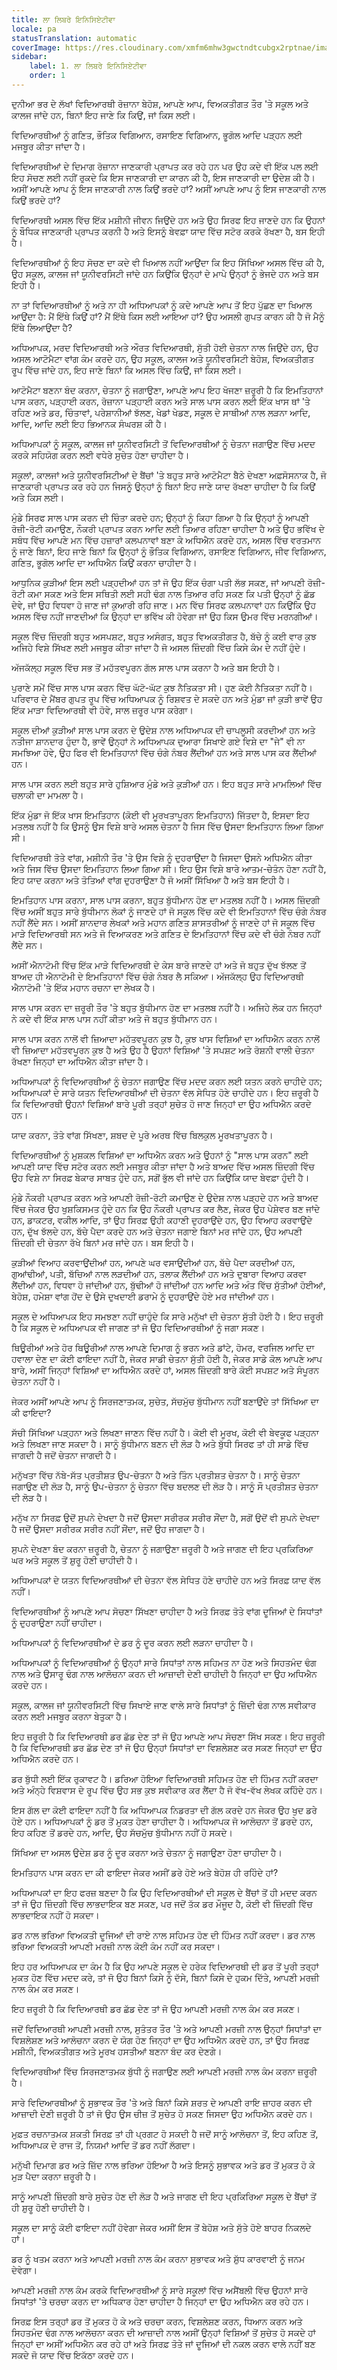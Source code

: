 ```yaml
---
title: ਲਾ ਲਿਬਰੇ ਇਨਿਸਿਏਟੀਵਾ
locale: pa
statusTranslation: automatic
coverImage: https://res.cloudinary.com/xmfm6mhw3gwctndtcubgx2rptnae/image/upload/v1740337243/small_cover_educacion_fundamental_a051170f1c.webp
sidebar:
    label: 1. ਲਾ ਲਿਬਰੇ ਇਨਿਸਿਏਟੀਵਾ
    order: 1
---
```

ਦੁਨੀਆ ਭਰ ਦੇ ਲੱਖਾਂ ਵਿਦਿਆਰਥੀ ਰੋਜ਼ਾਨਾ ਬੇਹੋਸ਼, ਆਪਣੇ ਆਪ, ਵਿਅਕਤੀਗਤ ਤੌਰ 'ਤੇ ਸਕੂਲ ਅਤੇ ਕਾਲਜ ਜਾਂਦੇ ਹਨ, ਬਿਨਾਂ ਇਹ ਜਾਣੇ ਕਿ ਕਿਉਂ, ਜਾਂ ਕਿਸ ਲਈ।

ਵਿਦਿਆਰਥੀਆਂ ਨੂੰ ਗਣਿਤ, ਭੌਤਿਕ ਵਿਗਿਆਨ, ਰਸਾਇਣ ਵਿਗਿਆਨ, ਭੂਗੋਲ ਆਦਿ ਪੜ੍ਹਨ ਲਈ ਮਜਬੂਰ ਕੀਤਾ ਜਾਂਦਾ ਹੈ।

ਵਿਦਿਆਰਥੀਆਂ ਦੇ ਦਿਮਾਗ ਰੋਜ਼ਾਨਾ ਜਾਣਕਾਰੀ ਪ੍ਰਾਪਤ ਕਰ ਰਹੇ ਹਨ ਪਰ ਉਹ ਕਦੇ ਵੀ ਇੱਕ ਪਲ ਲਈ ਇਹ ਸੋਚਣ ਲਈ ਨਹੀਂ ਰੁਕਦੇ ਕਿ ਇਸ ਜਾਣਕਾਰੀ ਦਾ ਕਾਰਨ ਕੀ ਹੈ, ਇਸ ਜਾਣਕਾਰੀ ਦਾ ਉਦੇਸ਼ ਕੀ ਹੈ। ਅਸੀਂ ਆਪਣੇ ਆਪ ਨੂੰ ਇਸ ਜਾਣਕਾਰੀ ਨਾਲ ਕਿਉਂ ਭਰਦੇ ਹਾਂ? ਅਸੀਂ ਆਪਣੇ ਆਪ ਨੂੰ ਇਸ ਜਾਣਕਾਰੀ ਨਾਲ ਕਿਉਂ ਭਰਦੇ ਹਾਂ?

ਵਿਦਿਆਰਥੀ ਅਸਲ ਵਿੱਚ ਇੱਕ ਮਸ਼ੀਨੀ ਜੀਵਨ ਜਿਉਂਦੇ ਹਨ ਅਤੇ ਉਹ ਸਿਰਫ ਇਹ ਜਾਣਦੇ ਹਨ ਕਿ ਉਹਨਾਂ ਨੂੰ ਬੌਧਿਕ ਜਾਣਕਾਰੀ ਪ੍ਰਾਪਤ ਕਰਨੀ ਹੈ ਅਤੇ ਇਸਨੂੰ ਬੇਵਫ਼ਾ ਯਾਦ ਵਿੱਚ ਸਟੋਰ ਕਰਕੇ ਰੱਖਣਾ ਹੈ, ਬਸ ਇਹੀ ਹੈ।

ਵਿਦਿਆਰਥੀਆਂ ਨੂੰ ਇਹ ਸੋਚਣ ਦਾ ਕਦੇ ਵੀ ਖਿਆਲ ਨਹੀਂ ਆਉਂਦਾ ਕਿ ਇਹ ਸਿੱਖਿਆ ਅਸਲ ਵਿੱਚ ਕੀ ਹੈ, ਉਹ ਸਕੂਲ, ਕਾਲਜ ਜਾਂ ਯੂਨੀਵਰਸਿਟੀ ਜਾਂਦੇ ਹਨ ਕਿਉਂਕਿ ਉਨ੍ਹਾਂ ਦੇ ਮਾਪੇ ਉਨ੍ਹਾਂ ਨੂੰ ਭੇਜਦੇ ਹਨ ਅਤੇ ਬਸ ਇਹੀ ਹੈ।

ਨਾ ਤਾਂ ਵਿਦਿਆਰਥੀਆਂ ਨੂੰ ਅਤੇ ਨਾ ਹੀ ਅਧਿਆਪਕਾਂ ਨੂੰ ਕਦੇ ਆਪਣੇ ਆਪ ਤੋਂ ਇਹ ਪੁੱਛਣ ਦਾ ਖਿਆਲ ਆਉਂਦਾ ਹੈ: ਮੈਂ ਇੱਥੇ ਕਿਉਂ ਹਾਂ? ਮੈਂ ਇੱਥੇ ਕਿਸ ਲਈ ਆਇਆ ਹਾਂ? ਉਹ ਅਸਲੀ ਗੁਪਤ ਕਾਰਨ ਕੀ ਹੈ ਜੋ ਮੈਨੂੰ ਇੱਥੇ ਲਿਆਉਂਦਾ ਹੈ?

ਅਧਿਆਪਕ, ਮਰਦ ਵਿਦਿਆਰਥੀ ਅਤੇ ਔਰਤ ਵਿਦਿਆਰਥੀ, ਸੁੱਤੀ ਹੋਈ ਚੇਤਨਾ ਨਾਲ ਜਿਉਂਦੇ ਹਨ, ਉਹ ਅਸਲ ਆਟੋਮੈਟਾ ਵਾਂਗ ਕੰਮ ਕਰਦੇ ਹਨ, ਉਹ ਸਕੂਲ, ਕਾਲਜ ਅਤੇ ਯੂਨੀਵਰਸਿਟੀ ਬੇਹੋਸ਼, ਵਿਅਕਤੀਗਤ ਰੂਪ ਵਿੱਚ ਜਾਂਦੇ ਹਨ, ਇਹ ਜਾਣੇ ਬਿਨਾਂ ਕਿ ਅਸਲ ਵਿੱਚ ਕਿਉਂ, ਜਾਂ ਕਿਸ ਲਈ।

ਆਟੋਮੈਟਾ ਬਣਨਾ ਬੰਦ ਕਰਨਾ, ਚੇਤਨਾ ਨੂੰ ਜਗਾਉਣਾ, ਆਪਣੇ ਆਪ ਇਹ ਖੋਜਣਾ ਜ਼ਰੂਰੀ ਹੈ ਕਿ ਇਮਤਿਹਾਨਾਂ ਪਾਸ ਕਰਨ, ਪੜ੍ਹਾਈ ਕਰਨ, ਰੋਜ਼ਾਨਾ ਪੜ੍ਹਾਈ ਕਰਨ ਅਤੇ ਸਾਲ ਪਾਸ ਕਰਨ ਲਈ ਇੱਕ ਖਾਸ ਥਾਂ 'ਤੇ ਰਹਿਣ ਅਤੇ ਡਰ, ਚਿੰਤਾਵਾਂ, ਪਰੇਸ਼ਾਨੀਆਂ ਝੱਲਣ, ਖੇਡਾਂ ਖੇਡਣ, ਸਕੂਲ ਦੇ ਸਾਥੀਆਂ ਨਾਲ ਲੜਨਾ ਆਦਿ, ਆਦਿ, ਆਦਿ ਲਈ ਇਹ ਭਿਆਨਕ ਸੰਘਰਸ਼ ਕੀ ਹੈ।

ਅਧਿਆਪਕਾਂ ਨੂੰ ਸਕੂਲ, ਕਾਲਜ ਜਾਂ ਯੂਨੀਵਰਸਿਟੀ ਤੋਂ ਵਿਦਿਆਰਥੀਆਂ ਨੂੰ ਚੇਤਨਾ ਜਗਾਉਣ ਵਿੱਚ ਮਦਦ ਕਰਕੇ ਸਹਿਯੋਗ ਕਰਨ ਲਈ ਵਧੇਰੇ ਸੁਚੇਤ ਹੋਣਾ ਚਾਹੀਦਾ ਹੈ।

ਸਕੂਲਾਂ, ਕਾਲਜਾਂ ਅਤੇ ਯੂਨੀਵਰਸਿਟੀਆਂ ਦੇ ਬੈਂਚਾਂ 'ਤੇ ਬਹੁਤ ਸਾਰੇ ਆਟੋਮੈਟਾ ਬੈਠੇ ਦੇਖਣਾ ਅਫ਼ਸੋਸਨਾਕ ਹੈ, ਜੋ ਜਾਣਕਾਰੀ ਪ੍ਰਾਪਤ ਕਰ ਰਹੇ ਹਨ ਜਿਸਨੂੰ ਉਨ੍ਹਾਂ ਨੂੰ ਬਿਨਾਂ ਇਹ ਜਾਣੇ ਯਾਦ ਰੱਖਣਾ ਚਾਹੀਦਾ ਹੈ ਕਿ ਕਿਉਂ ਅਤੇ ਕਿਸ ਲਈ।

ਮੁੰਡੇ ਸਿਰਫ ਸਾਲ ਪਾਸ ਕਰਨ ਦੀ ਚਿੰਤਾ ਕਰਦੇ ਹਨ; ਉਨ੍ਹਾਂ ਨੂੰ ਕਿਹਾ ਗਿਆ ਹੈ ਕਿ ਉਨ੍ਹਾਂ ਨੂੰ ਆਪਣੀ ਰੋਜ਼ੀ-ਰੋਟੀ ਕਮਾਉਣ, ਨੌਕਰੀ ਪ੍ਰਾਪਤ ਕਰਨ ਆਦਿ ਲਈ ਤਿਆਰ ਰਹਿਣਾ ਚਾਹੀਦਾ ਹੈ ਅਤੇ ਉਹ ਭਵਿੱਖ ਦੇ ਸਬੰਧ ਵਿੱਚ ਆਪਣੇ ਮਨ ਵਿੱਚ ਹਜ਼ਾਰਾਂ ਕਲਪਨਾਵਾਂ ਬਣਾ ਕੇ ਅਧਿਐਨ ਕਰਦੇ ਹਨ, ਅਸਲ ਵਿੱਚ ਵਰਤਮਾਨ ਨੂੰ ਜਾਣੇ ਬਿਨਾਂ, ਇਹ ਜਾਣੇ ਬਿਨਾਂ ਕਿ ਉਨ੍ਹਾਂ ਨੂੰ ਭੌਤਿਕ ਵਿਗਿਆਨ, ਰਸਾਇਣ ਵਿਗਿਆਨ, ਜੀਵ ਵਿਗਿਆਨ, ਗਣਿਤ, ਭੂਗੋਲ ਆਦਿ ਦਾ ਅਧਿਐਨ ਕਿਉਂ ਕਰਨਾ ਚਾਹੀਦਾ ਹੈ।

ਆਧੁਨਿਕ ਕੁੜੀਆਂ ਇਸ ਲਈ ਪੜ੍ਹਦੀਆਂ ਹਨ ਤਾਂ ਜੋ ਉਹ ਇੱਕ ਚੰਗਾ ਪਤੀ ਲੱਭ ਸਕਣ, ਜਾਂ ਆਪਣੀ ਰੋਜ਼ੀ-ਰੋਟੀ ਕਮਾ ਸਕਣ ਅਤੇ ਇਸ ਸਥਿਤੀ ਲਈ ਸਹੀ ਢੰਗ ਨਾਲ ਤਿਆਰ ਰਹਿ ਸਕਣ ਕਿ ਪਤੀ ਉਨ੍ਹਾਂ ਨੂੰ ਛੱਡ ਦੇਵੇ, ਜਾਂ ਉਹ ਵਿਧਵਾ ਹੋ ਜਾਣ ਜਾਂ ਕੁਆਰੀ ਰਹਿ ਜਾਣ। ਮਨ ਵਿੱਚ ਸਿਰਫ ਕਲਪਨਾਵਾਂ ਹਨ ਕਿਉਂਕਿ ਉਹ ਅਸਲ ਵਿੱਚ ਨਹੀਂ ਜਾਣਦੀਆਂ ਕਿ ਉਨ੍ਹਾਂ ਦਾ ਭਵਿੱਖ ਕੀ ਹੋਵੇਗਾ ਜਾਂ ਉਹ ਕਿਸ ਉਮਰ ਵਿੱਚ ਮਰਨਗੀਆਂ।

ਸਕੂਲ ਵਿੱਚ ਜ਼ਿੰਦਗੀ ਬਹੁਤ ਅਸਪਸ਼ਟ, ਬਹੁਤ ਅਸੰਗਤ, ਬਹੁਤ ਵਿਅਕਤੀਗਤ ਹੈ, ਬੱਚੇ ਨੂੰ ਕਈ ਵਾਰ ਕੁਝ ਅਜਿਹੇ ਵਿਸ਼ੇ ਸਿੱਖਣ ਲਈ ਮਜਬੂਰ ਕੀਤਾ ਜਾਂਦਾ ਹੈ ਜੋ ਅਸਲ ਜ਼ਿੰਦਗੀ ਵਿੱਚ ਕਿਸੇ ਕੰਮ ਦੇ ਨਹੀਂ ਹੁੰਦੇ।

ਅੱਜਕੱਲ੍ਹ ਸਕੂਲ ਵਿੱਚ ਸਭ ਤੋਂ ਮਹੱਤਵਪੂਰਨ ਗੱਲ ਸਾਲ ਪਾਸ ਕਰਨਾ ਹੈ ਅਤੇ ਬਸ ਇਹੀ ਹੈ।

ਪੁਰਾਣੇ ਸਮੇਂ ਵਿੱਚ ਸਾਲ ਪਾਸ ਕਰਨ ਵਿੱਚ ਘੱਟੋ-ਘੱਟ ਕੁਝ ਨੈਤਿਕਤਾ ਸੀ। ਹੁਣ ਕੋਈ ਨੈਤਿਕਤਾ ਨਹੀਂ ਹੈ। ਪਰਿਵਾਰ ਦੇ ਮੈਂਬਰ ਗੁਪਤ ਰੂਪ ਵਿੱਚ ਅਧਿਆਪਕ ਨੂੰ ਰਿਸ਼ਵਤ ਦੇ ਸਕਦੇ ਹਨ ਅਤੇ ਮੁੰਡਾ ਜਾਂ ਕੁੜੀ ਭਾਵੇਂ ਉਹ ਇੱਕ ਮਾੜਾ ਵਿਦਿਆਰਥੀ ਵੀ ਹੋਵੇ, ਸਾਲ ਜ਼ਰੂਰ ਪਾਸ ਕਰੇਗਾ।

ਸਕੂਲ ਦੀਆਂ ਕੁੜੀਆਂ ਸਾਲ ਪਾਸ ਕਰਨ ਦੇ ਉਦੇਸ਼ ਨਾਲ ਅਧਿਆਪਕ ਦੀ ਚਾਪਲੂਸੀ ਕਰਦੀਆਂ ਹਨ ਅਤੇ ਨਤੀਜਾ ਸ਼ਾਨਦਾਰ ਹੁੰਦਾ ਹੈ, ਭਾਵੇਂ ਉਨ੍ਹਾਂ ਨੇ ਅਧਿਆਪਕ ਦੁਆਰਾ ਸਿਖਾਏ ਗਏ ਵਿਸ਼ੇ ਦਾ "ਜੇ" ਵੀ ਨਾ ਸਮਝਿਆ ਹੋਵੇ, ਉਹ ਫਿਰ ਵੀ ਇਮਤਿਹਾਨਾਂ ਵਿੱਚ ਚੰਗੇ ਨੰਬਰ ਲੈਂਦੀਆਂ ਹਨ ਅਤੇ ਸਾਲ ਪਾਸ ਕਰ ਲੈਂਦੀਆਂ ਹਨ।

ਸਾਲ ਪਾਸ ਕਰਨ ਲਈ ਬਹੁਤ ਸਾਰੇ ਹੁਸ਼ਿਆਰ ਮੁੰਡੇ ਅਤੇ ਕੁੜੀਆਂ ਹਨ। ਇਹ ਬਹੁਤ ਸਾਰੇ ਮਾਮਲਿਆਂ ਵਿੱਚ ਚਲਾਕੀ ਦਾ ਮਾਮਲਾ ਹੈ।

ਇੱਕ ਮੁੰਡਾ ਜੋ ਇੱਕ ਖਾਸ ਇਮਤਿਹਾਨ (ਕੋਈ ਵੀ ਮੂਰਖਤਾਪੂਰਨ ਇਮਤਿਹਾਨ) ਜਿੱਤਦਾ ਹੈ, ਇਸਦਾ ਇਹ ਮਤਲਬ ਨਹੀਂ ਹੈ ਕਿ ਉਸਨੂੰ ਉਸ ਵਿਸ਼ੇ ਬਾਰੇ ਅਸਲ ਚੇਤਨਾ ਹੈ ਜਿਸ ਵਿੱਚ ਉਸਦਾ ਇਮਤਿਹਾਨ ਲਿਆ ਗਿਆ ਸੀ।

ਵਿਦਿਆਰਥੀ ਤੋਤੇ ਵਾਂਗ, ਮਸ਼ੀਨੀ ਤੌਰ 'ਤੇ ਉਸ ਵਿਸ਼ੇ ਨੂੰ ਦੁਹਰਾਉਂਦਾ ਹੈ ਜਿਸਦਾ ਉਸਨੇ ਅਧਿਐਨ ਕੀਤਾ ਅਤੇ ਜਿਸ ਵਿੱਚ ਉਸਦਾ ਇਮਤਿਹਾਨ ਲਿਆ ਗਿਆ ਸੀ। ਇਹ ਉਸ ਵਿਸ਼ੇ ਬਾਰੇ ਆਤਮ-ਚੇਤੰਨ ਹੋਣਾ ਨਹੀਂ ਹੈ, ਇਹ ਯਾਦ ਕਰਨਾ ਅਤੇ ਤੋਤਿਆਂ ਵਾਂਗ ਦੁਹਰਾਉਣਾ ਹੈ ਜੋ ਅਸੀਂ ਸਿੱਖਿਆ ਹੈ ਅਤੇ ਬਸ ਇਹੀ ਹੈ।

ਇਮਤਿਹਾਨ ਪਾਸ ਕਰਨਾ, ਸਾਲ ਪਾਸ ਕਰਨਾ, ਬਹੁਤ ਬੁੱਧੀਮਾਨ ਹੋਣ ਦਾ ਮਤਲਬ ਨਹੀਂ ਹੈ। ਅਸਲ ਜ਼ਿੰਦਗੀ ਵਿੱਚ ਅਸੀਂ ਬਹੁਤ ਸਾਰੇ ਬੁੱਧੀਮਾਨ ਲੋਕਾਂ ਨੂੰ ਜਾਣਦੇ ਹਾਂ ਜੋ ਸਕੂਲ ਵਿੱਚ ਕਦੇ ਵੀ ਇਮਤਿਹਾਨਾਂ ਵਿੱਚ ਚੰਗੇ ਨੰਬਰ ਨਹੀਂ ਲੈਂਦੇ ਸਨ। ਅਸੀਂ ਸ਼ਾਨਦਾਰ ਲੇਖਕਾਂ ਅਤੇ ਮਹਾਨ ਗਣਿਤ ਸ਼ਾਸਤਰੀਆਂ ਨੂੰ ਜਾਣਦੇ ਹਾਂ ਜੋ ਸਕੂਲ ਵਿੱਚ ਮਾੜੇ ਵਿਦਿਆਰਥੀ ਸਨ ਅਤੇ ਜੋ ਵਿਆਕਰਣ ਅਤੇ ਗਣਿਤ ਦੇ ਇਮਤਿਹਾਨਾਂ ਵਿੱਚ ਕਦੇ ਵੀ ਚੰਗੇ ਨੰਬਰ ਨਹੀਂ ਲੈਂਦੇ ਸਨ।

ਅਸੀਂ ਐਨਾਟੋਮੀ ਵਿੱਚ ਇੱਕ ਮਾੜੇ ਵਿਦਿਆਰਥੀ ਦੇ ਕੇਸ ਬਾਰੇ ਜਾਣਦੇ ਹਾਂ ਅਤੇ ਜੋ ਬਹੁਤ ਦੁੱਖ ਝੱਲਣ ਤੋਂ ਬਾਅਦ ਹੀ ਐਨਾਟੋਮੀ ਦੇ ਇਮਤਿਹਾਨਾਂ ਵਿੱਚ ਚੰਗੇ ਨੰਬਰ ਲੈ ਸਕਿਆ। ਅੱਜਕੱਲ੍ਹ ਉਹ ਵਿਦਿਆਰਥੀ ਐਨਾਟੋਮੀ 'ਤੇ ਇੱਕ ਮਹਾਨ ਰਚਨਾ ਦਾ ਲੇਖਕ ਹੈ।

ਸਾਲ ਪਾਸ ਕਰਨ ਦਾ ਜ਼ਰੂਰੀ ਤੌਰ 'ਤੇ ਬਹੁਤ ਬੁੱਧੀਮਾਨ ਹੋਣ ਦਾ ਮਤਲਬ ਨਹੀਂ ਹੈ। ਅਜਿਹੇ ਲੋਕ ਹਨ ਜਿਨ੍ਹਾਂ ਨੇ ਕਦੇ ਵੀ ਇੱਕ ਸਾਲ ਪਾਸ ਨਹੀਂ ਕੀਤਾ ਅਤੇ ਜੋ ਬਹੁਤ ਬੁੱਧੀਮਾਨ ਹਨ।

ਸਾਲ ਪਾਸ ਕਰਨ ਨਾਲੋਂ ਵੀ ਜ਼ਿਆਦਾ ਮਹੱਤਵਪੂਰਨ ਕੁਝ ਹੈ, ਕੁਝ ਖਾਸ ਵਿਸ਼ਿਆਂ ਦਾ ਅਧਿਐਨ ਕਰਨ ਨਾਲੋਂ ਵੀ ਜ਼ਿਆਦਾ ਮਹੱਤਵਪੂਰਨ ਕੁਝ ਹੈ ਅਤੇ ਉਹ ਹੈ ਉਹਨਾਂ ਵਿਸ਼ਿਆਂ 'ਤੇ ਸਪਸ਼ਟ ਅਤੇ ਰੋਸ਼ਨੀ ਵਾਲੀ ਚੇਤਨਾ ਰੱਖਣਾ ਜਿਨ੍ਹਾਂ ਦਾ ਅਧਿਐਨ ਕੀਤਾ ਜਾਂਦਾ ਹੈ।

ਅਧਿਆਪਕਾਂ ਨੂੰ ਵਿਦਿਆਰਥੀਆਂ ਨੂੰ ਚੇਤਨਾ ਜਗਾਉਣ ਵਿੱਚ ਮਦਦ ਕਰਨ ਲਈ ਯਤਨ ਕਰਨੇ ਚਾਹੀਦੇ ਹਨ; ਅਧਿਆਪਕਾਂ ਦੇ ਸਾਰੇ ਯਤਨ ਵਿਦਿਆਰਥੀਆਂ ਦੀ ਚੇਤਨਾ ਵੱਲ ਸੇਧਿਤ ਹੋਣੇ ਚਾਹੀਦੇ ਹਨ। ਇਹ ਜ਼ਰੂਰੀ ਹੈ ਕਿ ਵਿਦਿਆਰਥੀ ਉਹਨਾਂ ਵਿਸ਼ਿਆਂ ਬਾਰੇ ਪੂਰੀ ਤਰ੍ਹਾਂ ਸੁਚੇਤ ਹੋ ਜਾਣ ਜਿਨ੍ਹਾਂ ਦਾ ਉਹ ਅਧਿਐਨ ਕਰਦੇ ਹਨ।

ਯਾਦ ਕਰਨਾ, ਤੋਤੇ ਵਾਂਗ ਸਿੱਖਣਾ, ਸ਼ਬਦ ਦੇ ਪੂਰੇ ਅਰਥ ਵਿੱਚ ਬਿਲਕੁਲ ਮੂਰਖਤਾਪੂਰਨ ਹੈ।

ਵਿਦਿਆਰਥੀਆਂ ਨੂੰ ਮੁਸ਼ਕਲ ਵਿਸ਼ਿਆਂ ਦਾ ਅਧਿਐਨ ਕਰਨ ਅਤੇ ਉਹਨਾਂ ਨੂੰ "ਸਾਲ ਪਾਸ ਕਰਨ" ਲਈ ਆਪਣੀ ਯਾਦ ਵਿੱਚ ਸਟੋਰ ਕਰਨ ਲਈ ਮਜਬੂਰ ਕੀਤਾ ਜਾਂਦਾ ਹੈ ਅਤੇ ਬਾਅਦ ਵਿੱਚ ਅਸਲ ਜ਼ਿੰਦਗੀ ਵਿੱਚ ਉਹ ਵਿਸ਼ੇ ਨਾ ਸਿਰਫ਼ ਬੇਕਾਰ ਸਾਬਤ ਹੁੰਦੇ ਹਨ, ਸਗੋਂ ਭੁੱਲ ਵੀ ਜਾਂਦੇ ਹਨ ਕਿਉਂਕਿ ਯਾਦ ਬੇਵਫ਼ਾ ਹੁੰਦੀ ਹੈ।

ਮੁੰਡੇ ਨੌਕਰੀ ਪ੍ਰਾਪਤ ਕਰਨ ਅਤੇ ਆਪਣੀ ਰੋਜ਼ੀ-ਰੋਟੀ ਕਮਾਉਣ ਦੇ ਉਦੇਸ਼ ਨਾਲ ਪੜ੍ਹਦੇ ਹਨ ਅਤੇ ਬਾਅਦ ਵਿੱਚ ਜੇਕਰ ਉਹ ਖੁਸ਼ਕਿਸਮਤ ਹੁੰਦੇ ਹਨ ਕਿ ਉਹ ਨੌਕਰੀ ਪ੍ਰਾਪਤ ਕਰ ਲੈਣ, ਜੇਕਰ ਉਹ ਪੇਸ਼ੇਵਰ ਬਣ ਜਾਂਦੇ ਹਨ, ਡਾਕਟਰ, ਵਕੀਲ ਆਦਿ, ਤਾਂ ਉਹ ਸਿਰਫ਼ ਉਹੀ ਕਹਾਣੀ ਦੁਹਰਾਉਂਦੇ ਹਨ, ਉਹ ਵਿਆਹ ਕਰਵਾਉਂਦੇ ਹਨ, ਦੁੱਖ ਝੱਲਦੇ ਹਨ, ਬੱਚੇ ਪੈਦਾ ਕਰਦੇ ਹਨ ਅਤੇ ਚੇਤਨਾ ਜਗਾਏ ਬਿਨਾਂ ਮਰ ਜਾਂਦੇ ਹਨ, ਉਹ ਆਪਣੀ ਜ਼ਿੰਦਗੀ ਦੀ ਚੇਤਨਾ ਰੱਖੇ ਬਿਨਾਂ ਮਰ ਜਾਂਦੇ ਹਨ। ਬਸ ਇਹੀ ਹੈ।

ਕੁੜੀਆਂ ਵਿਆਹ ਕਰਵਾਉਂਦੀਆਂ ਹਨ, ਆਪਣੇ ਘਰ ਵਸਾਉਂਦੀਆਂ ਹਨ, ਬੱਚੇ ਪੈਦਾ ਕਰਦੀਆਂ ਹਨ, ਗੁਆਂਢੀਆਂ, ਪਤੀ, ਬੱਚਿਆਂ ਨਾਲ ਲੜਦੀਆਂ ਹਨ, ਤਲਾਕ ਲੈਂਦੀਆਂ ਹਨ ਅਤੇ ਦੁਬਾਰਾ ਵਿਆਹ ਕਰਵਾ ਲੈਂਦੀਆਂ ਹਨ, ਵਿਧਵਾ ਹੋ ਜਾਂਦੀਆਂ ਹਨ, ਬੁੱਢੀਆਂ ਹੋ ਜਾਂਦੀਆਂ ਹਨ ਆਦਿ ਅਤੇ ਅੰਤ ਵਿੱਚ ਸੁੱਤੀਆਂ ਹੋਈਆਂ, ਬੇਹੋਸ਼, ਹਮੇਸ਼ਾ ਵਾਂਗ ਹੋਂਦ ਦੇ ਉਸੇ ਦੁਖਦਾਈ ਡਰਾਮੇ ਨੂੰ ਦੁਹਰਾਉਂਦੇ ਹੋਏ ਮਰ ਜਾਂਦੀਆਂ ਹਨ।

ਸਕੂਲ ਦੇ ਅਧਿਆਪਕ ਇਹ ਸਮਝਣਾ ਨਹੀਂ ਚਾਹੁੰਦੇ ਕਿ ਸਾਰੇ ਮਨੁੱਖਾਂ ਦੀ ਚੇਤਨਾ ਸੁੱਤੀ ਹੋਈ ਹੈ। ਇਹ ਜ਼ਰੂਰੀ ਹੈ ਕਿ ਸਕੂਲ ਦੇ ਅਧਿਆਪਕ ਵੀ ਜਾਗਣ ਤਾਂ ਜੋ ਉਹ ਵਿਦਿਆਰਥੀਆਂ ਨੂੰ ਜਗਾ ਸਕਣ।

ਥਿਊਰੀਆਂ ਅਤੇ ਹੋਰ ਥਿਊਰੀਆਂ ਨਾਲ ਆਪਣੇ ਦਿਮਾਗ ਨੂੰ ਭਰਨ ਅਤੇ ਡਾਂਟੇ, ਹੋਮਰ, ਵਰਜਿਲ ਆਦਿ ਦਾ ਹਵਾਲਾ ਦੇਣ ਦਾ ਕੋਈ ਫਾਇਦਾ ਨਹੀਂ ਹੈ, ਜੇਕਰ ਸਾਡੀ ਚੇਤਨਾ ਸੁੱਤੀ ਹੋਈ ਹੈ, ਜੇਕਰ ਸਾਡੇ ਕੋਲ ਆਪਣੇ ਆਪ ਬਾਰੇ, ਅਸੀਂ ਜਿਨ੍ਹਾਂ ਵਿਸ਼ਿਆਂ ਦਾ ਅਧਿਐਨ ਕਰਦੇ ਹਾਂ, ਅਸਲ ਜ਼ਿੰਦਗੀ ਬਾਰੇ ਕੋਈ ਸਪਸ਼ਟ ਅਤੇ ਸੰਪੂਰਨ ਚੇਤਨਾ ਨਹੀਂ ਹੈ।

ਜੇਕਰ ਅਸੀਂ ਆਪਣੇ ਆਪ ਨੂੰ ਸਿਰਜਣਾਤਮਕ, ਸੁਚੇਤ, ਸੱਚਮੁੱਚ ਬੁੱਧੀਮਾਨ ਨਹੀਂ ਬਣਾਉਂਦੇ ਤਾਂ ਸਿੱਖਿਆ ਦਾ ਕੀ ਫਾਇਦਾ?

ਸੱਚੀ ਸਿੱਖਿਆ ਪੜ੍ਹਨਾ ਅਤੇ ਲਿਖਣਾ ਜਾਣਨ ਵਿੱਚ ਨਹੀਂ ਹੈ। ਕੋਈ ਵੀ ਮੂਰਖ, ਕੋਈ ਵੀ ਬੇਵਕੂਫ ਪੜ੍ਹਨਾ ਅਤੇ ਲਿਖਣਾ ਜਾਣ ਸਕਦਾ ਹੈ। ਸਾਨੂੰ ਬੁੱਧੀਮਾਨ ਬਣਨ ਦੀ ਲੋੜ ਹੈ ਅਤੇ ਬੁੱਧੀ ਸਿਰਫ ਤਾਂ ਹੀ ਸਾਡੇ ਵਿੱਚ ਜਾਗਦੀ ਹੈ ਜਦੋਂ ਚੇਤਨਾ ਜਾਗਦੀ ਹੈ।

ਮਨੁੱਖਤਾ ਵਿੱਚ ਨੱਬੇ-ਸੱਤ ਪ੍ਰਤੀਸ਼ਤ ਉਪ-ਚੇਤਨਾ ਹੈ ਅਤੇ ਤਿੰਨ ਪ੍ਰਤੀਸ਼ਤ ਚੇਤਨਾ ਹੈ। ਸਾਨੂੰ ਚੇਤਨਾ ਜਗਾਉਣ ਦੀ ਲੋੜ ਹੈ, ਸਾਨੂੰ ਉਪ-ਚੇਤਨਾ ਨੂੰ ਚੇਤਨਾ ਵਿੱਚ ਬਦਲਣ ਦੀ ਲੋੜ ਹੈ। ਸਾਨੂੰ ਸੌ ਪ੍ਰਤੀਸ਼ਤ ਚੇਤਨਾ ਦੀ ਲੋੜ ਹੈ।

ਮਨੁੱਖ ਨਾ ਸਿਰਫ਼ ਉਦੋਂ ਸੁਪਨੇ ਦੇਖਦਾ ਹੈ ਜਦੋਂ ਉਸਦਾ ਸਰੀਰਕ ਸਰੀਰ ਸੌਂਦਾ ਹੈ, ਸਗੋਂ ਉਦੋਂ ਵੀ ਸੁਪਨੇ ਦੇਖਦਾ ਹੈ ਜਦੋਂ ਉਸਦਾ ਸਰੀਰਕ ਸਰੀਰ ਨਹੀਂ ਸੌਂਦਾ, ਜਦੋਂ ਉਹ ਜਾਗਦਾ ਹੈ।

ਸੁਪਨੇ ਦੇਖਣਾ ਬੰਦ ਕਰਨਾ ਜ਼ਰੂਰੀ ਹੈ, ਚੇਤਨਾ ਨੂੰ ਜਗਾਉਣਾ ਜ਼ਰੂਰੀ ਹੈ ਅਤੇ ਜਾਗਣ ਦੀ ਇਹ ਪ੍ਰਕਿਰਿਆ ਘਰ ਅਤੇ ਸਕੂਲ ਤੋਂ ਸ਼ੁਰੂ ਹੋਣੀ ਚਾਹੀਦੀ ਹੈ।

ਅਧਿਆਪਕਾਂ ਦੇ ਯਤਨ ਵਿਦਿਆਰਥੀਆਂ ਦੀ ਚੇਤਨਾ ਵੱਲ ਸੇਧਿਤ ਹੋਣੇ ਚਾਹੀਦੇ ਹਨ ਅਤੇ ਸਿਰਫ਼ ਯਾਦ ਵੱਲ ਨਹੀਂ।

ਵਿਦਿਆਰਥੀਆਂ ਨੂੰ ਆਪਣੇ ਆਪ ਸੋਚਣਾ ਸਿੱਖਣਾ ਚਾਹੀਦਾ ਹੈ ਅਤੇ ਸਿਰਫ਼ ਤੋਤੇ ਵਾਂਗ ਦੂਜਿਆਂ ਦੇ ਸਿਧਾਂਤਾਂ ਨੂੰ ਦੁਹਰਾਉਣਾ ਨਹੀਂ ਚਾਹੀਦਾ।

ਅਧਿਆਪਕਾਂ ਨੂੰ ਵਿਦਿਆਰਥੀਆਂ ਦੇ ਡਰ ਨੂੰ ਦੂਰ ਕਰਨ ਲਈ ਲੜਨਾ ਚਾਹੀਦਾ ਹੈ।

ਅਧਿਆਪਕਾਂ ਨੂੰ ਵਿਦਿਆਰਥੀਆਂ ਨੂੰ ਉਨ੍ਹਾਂ ਸਾਰੇ ਸਿਧਾਂਤਾਂ ਨਾਲ ਸਹਿਮਤ ਨਾ ਹੋਣ ਅਤੇ ਸਿਹਤਮੰਦ ਢੰਗ ਨਾਲ ਅਤੇ ਉਸਾਰੂ ਢੰਗ ਨਾਲ ਆਲੋਚਨਾ ਕਰਨ ਦੀ ਆਜ਼ਾਦੀ ਦੇਣੀ ਚਾਹੀਦੀ ਹੈ ਜਿਨ੍ਹਾਂ ਦਾ ਉਹ ਅਧਿਐਨ ਕਰਦੇ ਹਨ।

ਸਕੂਲ, ਕਾਲਜ ਜਾਂ ਯੂਨੀਵਰਸਿਟੀ ਵਿੱਚ ਸਿਖਾਏ ਜਾਣ ਵਾਲੇ ਸਾਰੇ ਸਿਧਾਂਤਾਂ ਨੂੰ ਜ਼ਿੱਦੀ ਢੰਗ ਨਾਲ ਸਵੀਕਾਰ ਕਰਨ ਲਈ ਮਜਬੂਰ ਕਰਨਾ ਬੇਤੁਕਾ ਹੈ।

ਇਹ ਜ਼ਰੂਰੀ ਹੈ ਕਿ ਵਿਦਿਆਰਥੀ ਡਰ ਛੱਡ ਦੇਣ ਤਾਂ ਜੋ ਉਹ ਆਪਣੇ ਆਪ ਸੋਚਣਾ ਸਿੱਖ ਸਕਣ। ਇਹ ਜ਼ਰੂਰੀ ਹੈ ਕਿ ਵਿਦਿਆਰਥੀ ਡਰ ਛੱਡ ਦੇਣ ਤਾਂ ਜੋ ਉਹ ਉਨ੍ਹਾਂ ਸਿਧਾਂਤਾਂ ਦਾ ਵਿਸ਼ਲੇਸ਼ਣ ਕਰ ਸਕਣ ਜਿਨ੍ਹਾਂ ਦਾ ਉਹ ਅਧਿਐਨ ਕਰਦੇ ਹਨ।

ਡਰ ਬੁੱਧੀ ਲਈ ਇੱਕ ਰੁਕਾਵਟ ਹੈ। ਡਰਿਆ ਹੋਇਆ ਵਿਦਿਆਰਥੀ ਸਹਿਮਤ ਹੋਣ ਦੀ ਹਿੰਮਤ ਨਹੀਂ ਕਰਦਾ ਅਤੇ ਅੰਨ੍ਹੇ ਵਿਸ਼ਵਾਸ ਦੇ ਰੂਪ ਵਿੱਚ ਉਹ ਸਭ ਕੁਝ ਸਵੀਕਾਰ ਕਰ ਲੈਂਦਾ ਹੈ ਜੋ ਵੱਖ-ਵੱਖ ਲੇਖਕ ਕਹਿੰਦੇ ਹਨ।

ਇਸ ਗੱਲ ਦਾ ਕੋਈ ਫਾਇਦਾ ਨਹੀਂ ਹੈ ਕਿ ਅਧਿਆਪਕ ਨਿਡਰਤਾ ਦੀ ਗੱਲ ਕਰਦੇ ਹਨ ਜੇਕਰ ਉਹ ਖੁਦ ਡਰੇ ਹੋਏ ਹਨ। ਅਧਿਆਪਕਾਂ ਨੂੰ ਡਰ ਤੋਂ ਮੁਕਤ ਹੋਣਾ ਚਾਹੀਦਾ ਹੈ। ਅਧਿਆਪਕ ਜੋ ਆਲੋਚਨਾ ਤੋਂ ਡਰਦੇ ਹਨ, ਇਹ ਕਹਿਣ ਤੋਂ ਡਰਦੇ ਹਨ, ਆਦਿ, ਉਹ ਸੱਚਮੁੱਚ ਬੁੱਧੀਮਾਨ ਨਹੀਂ ਹੋ ਸਕਦੇ।

ਸਿੱਖਿਆ ਦਾ ਅਸਲ ਉਦੇਸ਼ ਡਰ ਨੂੰ ਦੂਰ ਕਰਨਾ ਅਤੇ ਚੇਤਨਾ ਨੂੰ ਜਗਾਉਣਾ ਹੋਣਾ ਚਾਹੀਦਾ ਹੈ।

ਇਮਤਿਹਾਨ ਪਾਸ ਕਰਨ ਦਾ ਕੀ ਫਾਇਦਾ ਜੇਕਰ ਅਸੀਂ ਡਰੇ ਹੋਏ ਅਤੇ ਬੇਹੋਸ਼ ਹੀ ਰਹਿੰਦੇ ਹਾਂ?

ਅਧਿਆਪਕਾਂ ਦਾ ਇਹ ਫਰਜ਼ ਬਣਦਾ ਹੈ ਕਿ ਉਹ ਵਿਦਿਆਰਥੀਆਂ ਦੀ ਸਕੂਲ ਦੇ ਬੈਂਚਾਂ ਤੋਂ ਹੀ ਮਦਦ ਕਰਨ ਤਾਂ ਜੋ ਉਹ ਜ਼ਿੰਦਗੀ ਵਿੱਚ ਲਾਭਦਾਇਕ ਬਣ ਸਕਣ, ਪਰ ਜਦੋਂ ਤੱਕ ਡਰ ਮੌਜੂਦ ਹੈ, ਕੋਈ ਵੀ ਜ਼ਿੰਦਗੀ ਵਿੱਚ ਲਾਭਦਾਇਕ ਨਹੀਂ ਹੋ ਸਕਦਾ।

ਡਰ ਨਾਲ ਭਰਿਆ ਵਿਅਕਤੀ ਦੂਜਿਆਂ ਦੀ ਰਾਏ ਨਾਲ ਸਹਿਮਤ ਹੋਣ ਦੀ ਹਿੰਮਤ ਨਹੀਂ ਕਰਦਾ। ਡਰ ਨਾਲ ਭਰਿਆ ਵਿਅਕਤੀ ਆਪਣੀ ਮਰਜ਼ੀ ਨਾਲ ਕੋਈ ਕੰਮ ਨਹੀਂ ਕਰ ਸਕਦਾ।

ਇਹ ਹਰ ਅਧਿਆਪਕ ਦਾ ਕੰਮ ਹੈ ਕਿ ਉਹ ਆਪਣੇ ਸਕੂਲ ਦੇ ਹਰੇਕ ਵਿਦਿਆਰਥੀ ਦੀ ਡਰ ਤੋਂ ਪੂਰੀ ਤਰ੍ਹਾਂ ਮੁਕਤ ਹੋਣ ਵਿੱਚ ਮਦਦ ਕਰੇ, ਤਾਂ ਜੋ ਉਹ ਬਿਨਾਂ ਕਿਸੇ ਨੂੰ ਦੱਸੇ, ਬਿਨਾਂ ਕਿਸੇ ਦੇ ਹੁਕਮ ਦਿੱਤੇ, ਆਪਣੀ ਮਰਜ਼ੀ ਨਾਲ ਕੰਮ ਕਰ ਸਕਣ।

ਇਹ ਜ਼ਰੂਰੀ ਹੈ ਕਿ ਵਿਦਿਆਰਥੀ ਡਰ ਛੱਡ ਦੇਣ ਤਾਂ ਜੋ ਉਹ ਆਪਣੀ ਮਰਜ਼ੀ ਨਾਲ ਕੰਮ ਕਰ ਸਕਣ।

ਜਦੋਂ ਵਿਦਿਆਰਥੀ ਆਪਣੀ ਮਰਜ਼ੀ ਨਾਲ, ਸੁਤੰਤਰ ਤੌਰ 'ਤੇ ਅਤੇ ਆਪਣੀ ਮਰਜ਼ੀ ਨਾਲ ਉਨ੍ਹਾਂ ਸਿਧਾਂਤਾਂ ਦਾ ਵਿਸ਼ਲੇਸ਼ਣ ਅਤੇ ਆਲੋਚਨਾ ਕਰਨ ਦੇ ਯੋਗ ਹੋਣ ਜਿਨ੍ਹਾਂ ਦਾ ਉਹ ਅਧਿਐਨ ਕਰਦੇ ਹਨ, ਤਾਂ ਉਹ ਸਿਰਫ਼ ਮਸ਼ੀਨੀ, ਵਿਅਕਤੀਗਤ ਅਤੇ ਮੂਰਖ ਹਸਤੀਆਂ ਬਣਨਾ ਬੰਦ ਕਰ ਦੇਣਗੇ।

ਵਿਦਿਆਰਥੀਆਂ ਵਿੱਚ ਸਿਰਜਣਾਤਮਕ ਬੁੱਧੀ ਨੂੰ ਜਗਾਉਣ ਲਈ ਆਪਣੀ ਮਰਜ਼ੀ ਨਾਲ ਕੰਮ ਕਰਨਾ ਜ਼ਰੂਰੀ ਹੈ।

ਸਾਰੇ ਵਿਦਿਆਰਥੀਆਂ ਨੂੰ ਸੁਭਾਵਕ ਤੌਰ 'ਤੇ ਅਤੇ ਬਿਨਾਂ ਕਿਸੇ ਸ਼ਰਤ ਦੇ ਆਪਣੀ ਰਾਇ ਜ਼ਾਹਰ ਕਰਨ ਦੀ ਆਜ਼ਾਦੀ ਦੇਣੀ ਜ਼ਰੂਰੀ ਹੈ ਤਾਂ ਜੋ ਉਹ ਉਸ ਚੀਜ਼ ਤੋਂ ਸੁਚੇਤ ਹੋ ਸਕਣ ਜਿਸਦਾ ਉਹ ਅਧਿਐਨ ਕਰਦੇ ਹਨ।

ਮੁਫ਼ਤ ਰਚਨਾਤਮਕ ਸ਼ਕਤੀ ਸਿਰਫ਼ ਤਾਂ ਹੀ ਪ੍ਰਗਟ ਹੋ ਸਕਦੀ ਹੈ ਜਦੋਂ ਸਾਨੂੰ ਆਲੋਚਨਾ ਤੋਂ, ਇਹ ਕਹਿਣ ਤੋਂ, ਅਧਿਆਪਕ ਦੇ ਰਾਜ ਤੋਂ, ਨਿਯਮਾਂ ਆਦਿ ਤੋਂ ਡਰ ਨਹੀਂ ਲੱਗਦਾ।

ਮਨੁੱਖੀ ਦਿਮਾਗ ਡਰ ਅਤੇ ਜ਼ਿੱਦ ਨਾਲ ਭਰਿਆ ਹੋਇਆ ਹੈ ਅਤੇ ਇਸਨੂੰ ਸੁਭਾਵਕ ਅਤੇ ਡਰ ਤੋਂ ਮੁਕਤ ਹੋ ਕੇ ਮੁੜ ਪੈਦਾ ਕਰਨਾ ਜ਼ਰੂਰੀ ਹੈ।

ਸਾਨੂੰ ਆਪਣੀ ਜ਼ਿੰਦਗੀ ਬਾਰੇ ਸੁਚੇਤ ਹੋਣ ਦੀ ਲੋੜ ਹੈ ਅਤੇ ਜਾਗਣ ਦੀ ਇਹ ਪ੍ਰਕਿਰਿਆ ਸਕੂਲ ਦੇ ਬੈਂਚਾਂ ਤੋਂ ਹੀ ਸ਼ੁਰੂ ਹੋਣੀ ਚਾਹੀਦੀ ਹੈ।

ਸਕੂਲ ਦਾ ਸਾਨੂੰ ਕੋਈ ਫਾਇਦਾ ਨਹੀਂ ਹੋਵੇਗਾ ਜੇਕਰ ਅਸੀਂ ਇਸ ਤੋਂ ਬੇਹੋਸ਼ ਅਤੇ ਸੁੱਤੇ ਹੋਏ ਬਾਹਰ ਨਿਕਲਦੇ ਹਾਂ।

ਡਰ ਨੂੰ ਖਤਮ ਕਰਨਾ ਅਤੇ ਆਪਣੀ ਮਰਜ਼ੀ ਨਾਲ ਕੰਮ ਕਰਨਾ ਸੁਭਾਵਕ ਅਤੇ ਸ਼ੁੱਧ ਕਾਰਵਾਈ ਨੂੰ ਜਨਮ ਦੇਵੇਗਾ।

ਆਪਣੀ ਮਰਜ਼ੀ ਨਾਲ ਕੰਮ ਕਰਕੇ ਵਿਦਿਆਰਥੀਆਂ ਨੂੰ ਸਾਰੇ ਸਕੂਲਾਂ ਵਿੱਚ ਅਸੈਂਬਲੀ ਵਿੱਚ ਉਹਨਾਂ ਸਾਰੇ ਸਿਧਾਂਤਾਂ 'ਤੇ ਚਰਚਾ ਕਰਨ ਦਾ ਅਧਿਕਾਰ ਹੋਣਾ ਚਾਹੀਦਾ ਹੈ ਜਿਨ੍ਹਾਂ ਦਾ ਉਹ ਅਧਿਐਨ ਕਰ ਰਹੇ ਹਨ।

ਸਿਰਫ਼ ਇਸ ਤਰ੍ਹਾਂ ਡਰ ਤੋਂ ਮੁਕਤ ਹੋ ਕੇ ਅਤੇ ਚਰਚਾ ਕਰਨ, ਵਿਸ਼ਲੇਸ਼ਣ ਕਰਨ, ਧਿਆਨ ਕਰਨ ਅਤੇ ਸਿਹਤਮੰਦ ਢੰਗ ਨਾਲ ਆਲੋਚਨਾ ਕਰਨ ਦੀ ਆਜ਼ਾਦੀ ਨਾਲ ਅਸੀਂ ਉਨ੍ਹਾਂ ਵਿਸ਼ਿਆਂ ਤੋਂ ਸੁਚੇਤ ਹੋ ਸਕਦੇ ਹਾਂ ਜਿਨ੍ਹਾਂ ਦਾ ਅਸੀਂ ਅਧਿਐਨ ਕਰ ਰਹੇ ਹਾਂ ਅਤੇ ਸਿਰਫ਼ ਤੋਤੇ ਜਾਂ ਦੂਜਿਆਂ ਦੀ ਨਕਲ ਕਰਨ ਵਾਲੇ ਨਹੀਂ ਬਣ ਸਕਦੇ ਜੋ ਯਾਦ ਵਿੱਚ ਇਕੱਠਾ ਕਰਦੇ ਹਨ।
